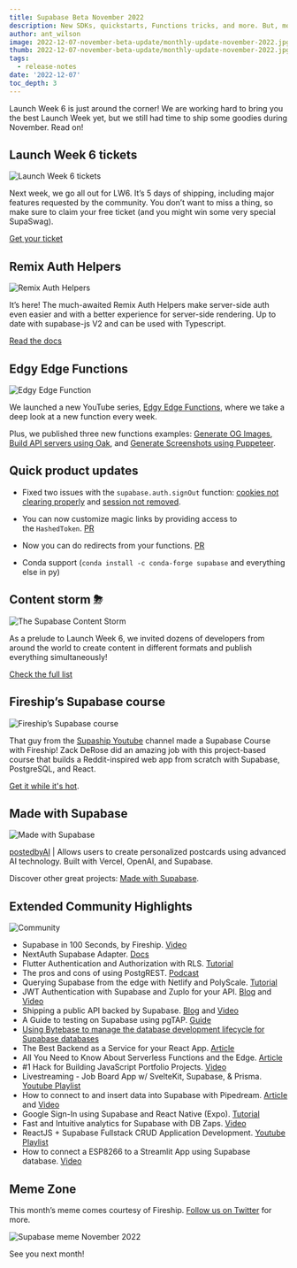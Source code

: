 ```yaml
---
title: Supabase Beta November 2022
description: New SDKs, quickstarts, Functions tricks, and more. But, more importantly, Launch Week 6️ has a date!
author: ant_wilson
image: 2022-12-07-november-beta-update/monthly-update-november-2022.jpg
thumb: 2022-12-07-november-beta-update/monthly-update-november-2022.jpg
tags:
  - release-notes
date: '2022-12-07'
toc_depth: 3
---
```


Launch Week 6 is just around the corner! We are working hard to bring you the best Launch Week yet, but we still had time to ship some goodies during November. Read on!

## Launch Week 6 tickets

![Launch Week 6 tickets](/images/blog/2022-12-07-november-beta-update/launch-week-6-ticket.jpg)

Next week, we go all out for LW6. It’s 5 days of shipping, including major features requested by the community. You don’t want to miss a thing, so make sure to claim your free ticket (and you might win some very special SupaSwag).

[Get your ticket](https://supabase.com/launch-week)

## Remix Auth Helpers

![Remix Auth Helpers](/images/blog/2022-12-07-november-beta-update/remix-auth-helpers.jpg)

It’s here! The much-awaited Remix Auth Helpers make server-side auth even easier and with a better experience for server-side rendering. Up to date with supabase-js V2 and can be used with Typescript.

[Read the docs](https://supabase.com/docs/guides/auth/auth-helpers/remix)

## Edgy Edge Functions

![Edgy Edge Function](/images/blog/2022-12-07-november-beta-update/edgy-edge-functions.jpg)

We launched a new YouTube series, [Edgy Edge Functions](https://www.youtube.com/playlist?list=PL5S4mPUpp4OulD3olUW8Eq1IYKpUbk5Ob), where we take a deep look at a new function every week.

Plus, we published three new functions examples: [Generate OG Images](https://github.com/supabase/supabase/tree/master/examples/edge-functions/supabase/functions/opengraph), [Build API servers using Oak](https://github.com/supabase/supabase/tree/master/examples/edge-functions/supabase/functions/oak-server), and [Generate Screenshots using Puppeteer](https://github.com/supabase/supabase/tree/master/examples/edge-functions/supabase/functions/puppeteer).

## Quick product updates

- Fixed two issues with the `supabase.auth.signOut` function: [cookies not clearing properly](https://github.com/supabase/gotrue/pull/830) and [session not removed](https://github.com/supabase/gotrue-js/pull/541).

- You can now customize magic links by providing access to the `HashedToken`. [PR](https://github.com/supabase/gotrue/pull/707)

- Now you can do redirects from your functions. [PR](https://github.com/supabase/supabase/issues/10325)

- Conda support (`conda install -c conda-forge supabase` and everything else in py)

## Content storm ⛈

![The Supabase Content Storm](/images/blog/2022-12-07-november-beta-update/content-storm.jpg)

As a prelude to Launch Week 6, we invited dozens of developers from around the world to create content in different formats and publish everything simultaneously!

[Check the full list](https://supabase.com/blog/the-supabase-content-storm)

## Fireship’s Supabase course

![Fireship’s Supabase course](/images/blog/2022-12-07-november-beta-update/fireship-supabase-course.jpg)

That guy from the [Supaship Youtube](https://www.youtube.com/@Supaship6000) channel made a Supabase Course with Fireship! Zack DeRose did an amazing job with this project-based course that builds a Reddit-inspired web app from scratch with Supabase, PostgreSQL, and React.

[Get it while it's hot](https://fireship.io/courses/supabase/).

## Made with Supabase

![Made with Supabase](/images/blog/2022-12-07-november-beta-update/madewithsupabase.jpg)

[postedbyAI](https://postedby.ai/) | Allows users to create personalized postcards using advanced AI technology. Built with Vercel, OpenAI, and Supabase.

Discover other great projects: [Made with Supabase](https://www.madewithsupabase.com/).

## Extended Community Highlights

![Community](/images/blog/2022-june/community.jpg)

- Supabase in 100 Seconds, by Fireship. [Video](https://www.youtube.com/watch)
- NextAuth Supabase Adapter. [Docs](https://next-auth.js.org/adapters/supabase)
- Flutter Authentication and Authorization with RLS. [Tutorial](https://supabase.com/blog/flutter-authentication-and-authorization-with-rls)
- The pros and cons of using PostgREST. [Podcast](https://postgres.fm/episodes/postgrest)
- Querying Supabase from the edge with Netlify and PolyScale. [Tutorial](https://www.netlify.com/blog/querying-supabase-from-the-edge-with-polyscale/)
- JWT Authentication with Supabase and Zuplo for your API. [Blog](https://zuplo.com/blog/2022/11/15/api-authentication-with-supabase-jwt/) and [Video](https://www.youtube.com/watch?v=UEeSZkV7o_Y&feature=youtu.be)
- Shipping a public API backed by Supabase. [Blog](https://zuplo.com/blog/2022/11/18/shipping-a-public-api-backed-by-supabase) and [Video](https://www.youtube.com/watch?v=GJSkbxMnWxE)
- A Guide to testing on Supabase using pgTAP. [Guide](https://usebasejump.com/blog/testing-on-supabase-with-pgtap)
- [Using Bytebase to manage the database development lifecycle for Supabase databases](https://www.bytebase.com/docs/how-to/integrations/supabase)
- The Best Backend as a Service for your React App. [Article](https://www.freecodecamp.org/news/best-backend-service-react/)
- All You Need to Know About Serverless Functions and the Edge. [Article](https://dev.to/nefejames/all-you-need-to-know-about-serverless-functions-and-the-edge-2bl2)
- #1 Hack for Building JavaScript Portfolio Projects. [Video](https://www.youtube.com/watch?v=3K9VUT7H5sw)
- Livestreaming - Job Board App w/ SvelteKit, Supabase, & Prisma. [Youtube Playlist](https://www.youtube.com/playlist?list=PLq30BP0TIcqU8SlzDK2wX4IaXamQ26kpr)
- How to connect to and insert data into Supabase with Pipedream. [Article](https://pipedream.com/blog/how-to-connect-to-and-insert-data-into-supabase-with-pipedream/) and [Video](https://www.youtube.com/watch?v=l9B8F1n3duk)
- Google Sign-In using Supabase and React Native (Expo). [Tutorial](https://dev.to/fedorish/google-sign-in-using-supabase-and-react-native-expo-14jf)
- Fast and Intuitive analytics for Supabase with DB Zaps. [Video](https://www.youtube.com/watch?v=QlIlqm9eG3w)
- ReactJS + Supabase Fullstack CRUD Application Development. [Youtube Playlist](https://youtube.com/playlist?list=PLl6EcvA_AoxEFqwT_rNs1uZnnf7LSEoji)
- How to connect a ESP8266 to a Streamlit App using Supabase database. [Video](https://www.youtube.com/watch?v=wI209WK3-VM)



## Meme Zone

This month’s meme comes courtesy of Fireship. [Follow us on Twitter](https://twitter.com/supabase) for more.

![Supabase meme November 2022](/images/blog/2022-12-07-november-beta-update/november-beta-update-meme.png)

See you next month!
